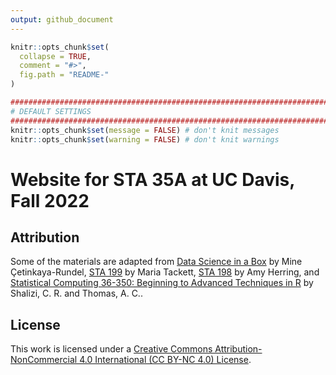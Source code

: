 ```yaml
---
output: github_document
---
```


<!-- README.md is generated from README.Rmd. Please edit that file -->

```r
knitr::opts_chunk$set(
  collapse = TRUE,
  comment = "#>",
  fig.path = "README-"
)
```

```r
################################################################################
# DEFAULT SETTINGS
################################################################################
knitr::opts_chunk$set(message = FALSE) # don't knit messages
knitr::opts_chunk$set(warning = FALSE) # don't knit warnings
```

# Website for STA 35A at UC Davis, Fall 2022

## Attribution
Some of the materials are adapted from [Data Science in a Box](https://datasciencebox.org/) by Mine Çetinkaya-Rundel, [STA 199](https://sta199-fa21-003.netlify.app/) by Maria Tackett, [STA 198](https://sta198f2021.github.io/website/) by Amy Herring, and [Statistical Computing 36-350: Beginning to Advanced Techniques in R](http://www.stat.cmu.edu/~cshalizi/statcomp/14 ) by Shalizi, C. R. and Thomas, A. C..

## License
This work is licensed under a [Creative Commons Attribution-NonCommercial 4.0 International (CC BY-NC 4.0) License](https://creativecommons.org/licenses/by-nc/4.0/).

